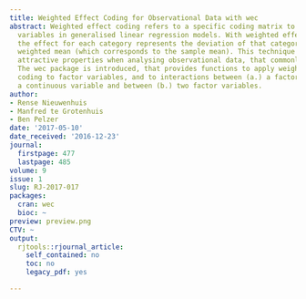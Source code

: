 ```yaml
---
title: Weighted Effect Coding for Observational Data with wec
abstract: Weighted effect coding refers to a specific coding matrix to include factor
  variables in generalised linear regression models. With weighted effect coding,
  the effect for each category represents the deviation of that category from the
  weighted mean (which corresponds to the sample mean). This technique has particularly
  attractive properties when analysing observational data, that commonly are unbalanced.
  The wec package is introduced, that provides functions to apply weighted effect
  coding to factor variables, and to interactions between (a.) a factor variable and
  a continuous variable and between (b.) two factor variables.
author:
- Rense Nieuwenhuis
- Manfred te Grotenhuis
- Ben Pelzer
date: '2017-05-10'
date_received: '2016-12-23'
journal:
  firstpage: 477
  lastpage: 485
volume: 9
issue: 1
slug: RJ-2017-017
packages:
  cran: wec
  bioc: ~
preview: preview.png
CTV: ~
output:
  rjtools::rjournal_article:
    self_contained: no
    toc: no
    legacy_pdf: yes

---
```

